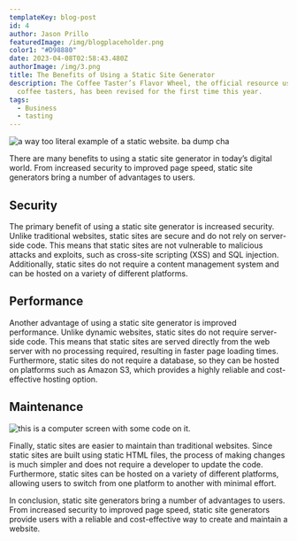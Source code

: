 ```yaml
---
templateKey: blog-post
id: 4
author: Jason Prillo
featuredImage: /img/blogplaceholder.png
color1: "#D98880"
date: 2023-04-08T02:58:43.480Z
authorImage: /img/3.png
title: The Benefits of Using a Static Site Generator
description: The Coffee Taster’s Flavor Wheel, the official resource used by
  coffee tasters, has been revised for the first time this year.
tags:
  - Business
  - tasting
---
```

![a way too literal example of a static website. ba dump cha](https://images.unsplash.com/photo-1610337673044-720471f83677?ixlib=rb-4.0.3&ixid=MnwxMjA3fDB8MHxzZWFyY2h8NXx8c3RhdGljfGVufDB8fDB8fA%3D%3D&auto=format&fit=crop&w=500&q=60)

There are many benefits to using a static site generator in today’s digital world. From increased security to improved page speed, static site generators bring a number of advantages to users.

## Security

The primary benefit of using a static site generator is increased security. Unlike traditional websites, static sites are secure and do not rely on server-side code. This means that static sites are not vulnerable to malicious attacks and exploits, such as cross-site scripting (XSS) and SQL injection. Additionally, static sites do not require a content management system and can be hosted on a variety of different platforms.

## Performance

Another advantage of using a static site generator is improved performance. Unlike dynamic websites, static sites do not require server-side code. This means that static sites are served directly from the web server with no processing required, resulting in faster page loading times. Furthermore, static sites do not require a database, so they can be hosted on platforms such as Amazon S3, which provides a highly reliable and cost-effective hosting option.

## Maintenance

![this is a computer screen with some code on it. ](https://images.unsplash.com/photo-1461749280684-dccba630e2f6?ixlib=rb-4.0.3&ixid=MnwxMjA3fDB8MHxwaG90by1wYWdlfHx8fGVufDB8fHx8&auto)

Finally, static sites are easier to maintain than traditional websites. Since static sites are built using static HTML files, the process of making changes is much simpler and does not require a developer to update the code. Furthermore, static sites can be hosted on a variety of different platforms, allowing users to switch from one platform to another with minimal effort.

In conclusion, static site generators bring a number of advantages to users. From increased security to improved page speed, static site generators provide users with a reliable and cost-effective way to create and maintain a website.